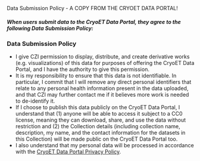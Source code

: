 <PageTitle lastModified="April 10, 2024">
  Data Submission Policy - A COPY FROM THE CRYOET DATA PORTAL!
</PageTitle>

<Body>

##### When users submit data to the CryoET Data Portal, they agree to the following Data Submission Policy:

### Data Submission Policy

- I give CZI permission to display, distribute, and create derivative works (e.g. visualizations) of this data for purposes of offering the CryoET Data Portal, and I have the authority to give this permission.
- It is my responsibility to ensure that this data is not identifiable. In particular, I commit that I will remove any direct personal identifiers that relate to any personal health information present in the data uploaded, and that CZI may further contact me if it believes more work is needed to de-identify it.
- If I choose to publish this data publicly on the CryoET Data Portal, I understand that (1) anyone will be able to access it subject to a CC0 license, meaning they can download, share, and use the data without restriction and (2) the Collection details (including collection name, description, my name, and the contact information for the datasets in this Collection) will be made public on the CryoET Data Portal too.
- I also understand that my personal data will be processed in accordance with the [CryoET Data Portal Privacy Policy](https://cryoetdataportal.czscience.com/privacy).

</Body>
